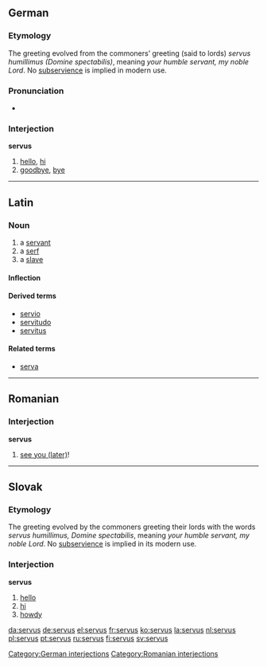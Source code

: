 ==German==

===Etymology===
The greeting evolved from the commoners’ greeting (said to lords) ''servus humillimus (Domine spectabilis)'', meaning ''your humble servant, my noble Lord''. No [[subservience]] is implied in modern use.

===Pronunciation===
*{{IPA|/ˈzɛrvus/}}

===Interjection===
'''servus'''

# [[hello]], [[hi]]
# [[goodbye]], [[bye]]

[[Category:German interjections]]

----

==Latin==
===Noun===
{{la-noun|servus|servi#Latin|servī|m|second}}

# a [[servant]]
# a [[serf]]
# a [[slave]]

====Inflection====
{{ladecl2}}
{{la-decl-2nd|serv}}

====Derived terms====
* [[servio]]
* [[servitudo]]
* [[servitus]]

====Related terms====
* [[serva]]

----

==Romanian==

===Interjection===
'''servus'''

# {{informal|in Transylvania|lang=ro}} [[see you later|see you (later)]]!

[[Category:Romanian interjections]]

----

==Slovak==

===Etymology===
The greeting evolved by the commoners greeting their lords with the words ''servus humillimus, Domine spectabilis'', meaning ''your humble servant, my noble Lord''. No [[subservience]] is implied in its modern use.

===Interjection===
'''servus'''

# [[hello]]
# [[hi]]
# [[howdy]]

[[da:servus]]
[[de:servus]]
[[el:servus]]
[[fr:servus]]
[[ko:servus]]
[[la:servus]]
[[nl:servus]]
[[pl:servus]]
[[pt:servus]]
[[ru:servus]]
[[fi:servus]]
[[sv:servus]]
